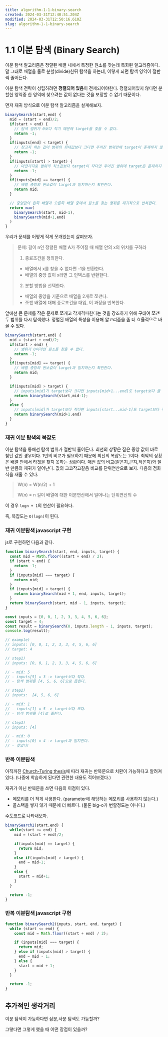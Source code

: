 ```yaml
---
title: algorithm-1-1-binary-search
created: 2024-03-31T12:40:51.204Z
modified: 2024-03-31T12:50:16.610Z
slug: algorithm-1-1-binary-search
---
```



# 1.1 이분 탐색 (Binary Search)

이분 탐색 알고리즘은 정렬된 배열 내에서 특정한 원소를 찾는데 특화된 알고리즘이다. 말 그대로 배열을 둘로 분할(divide)한뒤 탐색을 하는데, 이렇게 되면 탐색 영역이 절반씩 줄어든다.

이분 탐색 전략이 성립하려면 **정렬되어 있음**이 전제되어야한다. 정렬되어있지 않다면 분할한 영역중 한 영역에 찾으려는 값이 없다는 것을 보장할 수 없기 때문이다.

먼저 재귀 방식으로 이분 탐색 알고리즘을 설계해보자.

```js
binarySearch(start,end) {
  mid = (start + end)/2;
  if(start > end) {
    // 탐색 범위가 0보다 작기 때문에 target을 찾을 수 없다.
    return -1;
  }
  if(inputs[end] < target) {
    // 찾고자 하는 값이 범위의 최대값보다 크다면 주어진 범위안에 target이 존재하지 않는다는 뜻이다.
    return -1;
  }
  if(inputs[start] > target) {
    // 마찬가지로 범위의 최소값보다 target이 작다면 주어진 범위에 target은 존재하지 않는다.
    return -1;
  }
  if(inputs[mid] == target) {
    // 배열 중앙의 원소값이 target과 일치하는지 확인한다.
    return mid;
  }

  // 중앙값의 왼쪽 배열과 오른쪽 배열 중에서 원소를 찾는 행위를 재귀적으로 반복한다.
  return max(
    binarySearch(start, mid-1),
    binarySearch(mid+1,end)
  )
}
```

우리가 문제를 어떻게 작게 쪼개었는지 살펴보자.

> 문제: 길이 n인 정렬된 배열 A가 주어질 때 배열 안의 x의 위치를 구하라
>
> 1. 종료조건을 정의한다.
>
> - 배열에서 x를 찾을 수 없다면 -1을 반환한다.
> - 배열의 중앙 값이 x라면 그 인덱스를 반환한다.
>
> 2. 분할 방법을 선택한다.
>
> - 배열의 중앙을 기준으로 배열을 2개로 쪼갠다.
> - 쪼갠 배열에 대해 종료조건을 대입, 이 과정을 반복한다.

앞에선 큰 문제를 작은 문제로 쪼개고 각개격파한다는 것을 강조하기 위해 구태여 쪼갠 두 범위를 다시 탐색했다. 정렬된 배열의 특성을 이용해 알고리즘을 좀 더 효율적으로 바꿀 수 있다.

```js
binarySearch(start,end) {
  mid = (start + end)/2;
  if(start > end) {
    // 범위가 0이라면 원소를 찾을 수 없다.
    return -1;
  }
  if(inputs[mid] == target) {
    // 배열 중앙의 원소값이 target과 일치하는지 확인한다.
    return mid;
  }

  if(inputs[mid] > target) {
    // inputs[mid]가 target보다 크다면 inputs[mid+1...end]도 target보다 클 것이기에 확인하지 않아도 된다.
    return binarySearch(start,mid-1);
  }
  else {
    // inputs[mid]가 target보다 작다면 inputs[start...mid-1]도 target보다 작을 것이기에 확인하지 않아도 된다.
    return binarySearch(mid+1,end)
  }
}
```

### 재귀 이분 탐색의 복잡도

이분 탐색을 통해선 탐색 범위가 절반씩 줄어든다.
최선의 상황은 짚은 중앙 값이 바로 찾던 값인 경우이다. 1번의 비교가 필요하기 때문에 최선의 복잡도는 `1`이다.
최악의 상황은 배열 안에서 타겟을 찾지 못하는 상황이다. 매번 값의 비교(같은지,큰지,작은지)와 절반 만큼의 재귀가 일어난다. 값의 크코작고같음 비교를 단위연산으로 보자. 다음의 점화식을 새울 수 있다.

> W(n) = W(n/2) + 1
>
> W(n) = n 길이 배열에 대한 이분연산에서 일어나는 단위연산의 수

이 경우 `logn + 1`의 연산이 필요하다.

즉, 복잡도는 `O(logn)`이 된다.

### 재귀 이분탐색 javascript 구현

js로 구현하면 다음과 같다.

```js
function binarySearch(start, end, inputs, target) {
  const mid = Math.floor((start + end) / 2);
  if (start > end) {
    return -1;
  }
  if (inputs[mid] === target) {
    return mid;
  }
  if (inputs[mid] < target) {
    return binarySearch(mid + 1, end, inputs, target);
  }
  return binarySearch(start, mid - 1, inputs, target);
}

const inputs = [0, 0, 1, 2, 3, 3, 4, 5, 6, 6];
const target = 4;
const result = binarySearch(0, inputs.length - 1, inputs, target);
console.log(result);

// example)
// inputs: [0, 0, 1, 2, 3, 3, 4, 5, 6, 6]
// target: 4

// step1)
// inputs: [0, 0, 1, 2, 3, 3, 4, 5, 6, 6]

// - mid: 5
// - inputs[5] = 3 -> target보다 작다.
// - 탐색 범위를 [4, 5, 6, 6]으로 좁힌다.

// step2)
// inputs:  [4, 5, 6, 6]

// - mid: 1
// - inputs[1] = 5 -> target보다 크다.
// - 탐색 범위를 [4]로 좁힌다.

// step3)
// inputs: [4]

// - mid: 0
// - inputs[0] = 4 -> target과 일치한다.
// - 찾았다!
```

### 반복 이분탐색

아직까진 [Church-Turing thesis](https://en.wikipedia.org/wiki/Church%E2%80%93Turing_thesis)에 따라 재귀는 반복문으로 치환이 가능하다고 알려져있다. (나중에 학습하게 된다면 관련한 내용도 적어보겠다.)

재귀가 아닌 반복문을 쓰면 다음의 이점이 있다.

- 메모리를 더 적게 사용한다. (parameter에 해당하는 메모리를 사용하지 않는다.)
- 콜스택을 쌓지 않기 때문에 더 빠르다. (물론 big-o가 변할정도는 아니다.)

수도코드로 나타내보자.

```js
binarySearch2(start,end) {
  while(start <= end) {
    mid = (start + end)/2;

    if(inputs[mid] == target) {
      return mid;
    }
    else if(inputs[mid] > target) {
      end = mid-1;
    }
    else {
      start = mid+1;
    }
  }

  return -1;
}
```

### 반복 이분탐색 javascript 구현

```js
function binarySearch2(inputs, start, end, target) {
  while (start <= end) {
    const mid = Math.floor((start + end) / 2);

    if (inputs[mid] === target) {
      return mid;
    } else if (inputs[mid] > target) {
      end = mid - 1;
    } else {
      start = mid + 1;
    }
  }

  return -1;
}
```

## 추가적인 생각거리

이분 탐색이 가능하다면 삼분,사분 탐색도 가능할까?

그렇다면 그렇게 했을 때 어떤 장점이 있을까?
